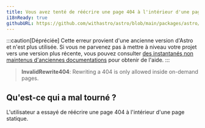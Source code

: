 ```yaml
---
title: Vous avez tenté de réécrire une page 404 à l'intérieur d'une page statique, ce qui n'est pas autorisé.
i18nReady: true
githubURL: https://github.com/withastro/astro/blob/main/packages/astro/src/core/errors/errors-data.ts
---
```


:::caution[Dépréciée]
Cette erreur provient d'une ancienne version d'Astro et n'est plus utilisée. Si vous ne parvenez pas à mettre à niveau votre projet vers une version plus récente, vous pouvez consulter [des instantanés non maintenus d'anciennes documentations](/fr/upgrade-astro/#anciennes-documentations-non-maintenues) pour obtenir de l'aide.
:::

> **InvalidRewrite404**: Rewriting a 404 is only allowed inside on-demand pages.

## Qu'est-ce qui a mal tourné ?
L'utilisateur a essayé de réécrire une page 404 à l'intérieur d'une page statique.
